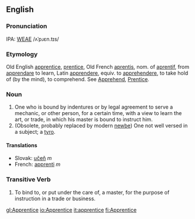 ==English==

===Pronunciation===
IPA: [[WEAE]] /ʌˈpɹɛn.tɪs/

===Etymology===
Old English [[apprentice]], [[prentice]], Old French [[aprentis]], nom. of [[aprentif]], from [[apprendare]] to learn, Latin [[apprendere]], equiv. to [[apprehendere]], to take hold of (by the  mind), to comprehend.  See [[Apprehend]], [[Prentice]].

===Noun===
# One who is bound by indentures or by legal agreement to serve a mechanic, or other person, for a certain time, with a view to learn the art, or trade, in which his  master is bound to instruct him.
# (Obsolete, probably replaced by modern [[newbe]]) One not well versed in a subject; a [[tyro]].
<!-- material copied from Webster's Revised Unabridged Dictionary (1913) -->

==== Translations ====
*Slovak: [[:sk:učeň|učeň]] ''m''
*French: [[:fr:apprenti|apprenti]] ''m''

===Transitive Verb===
# To bind to, or put under the care of, a master, for the  purpose of instruction in a trade or business.
<!-- material copied from Webster's Revised Unabridged Dictionary (1913) -->

[[gl:Apprentice]]
[[io:Apprentice]]
[[it:apprentice]]
[[fi:Apprentice]]